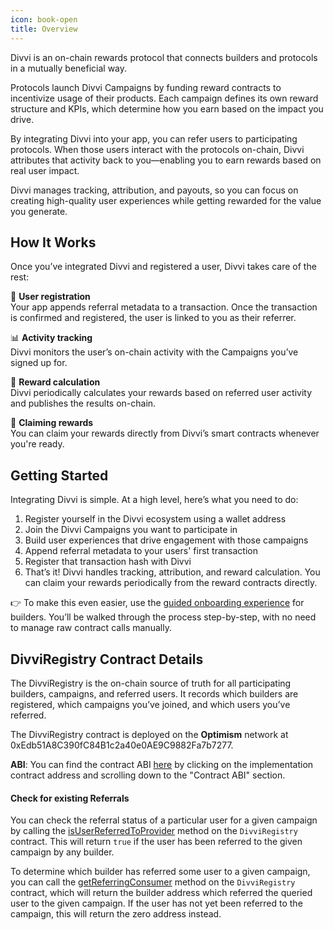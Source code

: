 ```yaml
---
icon: book-open
title: Overview
---
```

Divvi is an on-chain rewards protocol that connects builders and protocols in a mutually beneficial way.

Protocols launch Divvi Campaigns by funding reward contracts to incentivize usage of their products. Each campaign defines its own reward structure and KPIs, which determine how you earn based on the impact you drive.

By integrating Divvi into your app, you can refer users to participating protocols. When those users interact with the protocols on-chain, Divvi attributes that activity back to you—enabling you to earn rewards based on real user impact.

Divvi manages tracking, attribution, and payouts, so you can focus on creating high-quality user experiences while getting rewarded for the value you generate.

## How It Works

Once you’ve integrated Divvi and registered a user, Divvi takes care of the rest:

📝 **User registration**  
Your app appends referral metadata to a transaction. Once the transaction is confirmed and registered, the user is linked to you as their referrer.

📊 **Activity tracking**  
Divvi monitors the user’s on-chain activity with the Campaigns you’ve signed up for.

🧮 **Reward calculation**  
Divvi periodically calculates your rewards based on referred user activity and publishes the results on-chain.

💸 **Claiming rewards**  
You can claim your rewards directly from Divvi’s smart contracts whenever you're ready.

## Getting Started

Integrating Divvi is simple. At a high level, here’s what you need to do:

1. Register yourself in the Divvi ecosystem using a wallet address
1. Join the Divvi Campaigns you want to participate in
1. Build user experiences that drive engagement with those campaigns
1. Append referral metadata to your users' first transaction
1. Register that transaction hash with Divvi
1. That’s it! Divvi handles tracking, attribution, and reward calculation. You can claim your rewards periodically from the reward contracts directly.

👉 To make this even easier, use the [guided onboarding experience](https://app.divvi.xyz/builders) for builders. You’ll be walked through the process step-by-step, with no need to manage raw contract calls manually.

## DivviRegistry Contract Details

The DivviRegistry is the on-chain source of truth for all participating builders, campaigns, and referred users. It records which builders are registered, which campaigns you’ve joined, and which users you’ve referred.

The DivviRegistry contract is deployed on the **Optimism** network at 0xEdb51A8C390fC84B1c2a40e0AE9C9882Fa7b7277.

**ABI**: You can find the contract ABI [here](https://optimistic.etherscan.io/address/0xEdb51A8C390fC84B1c2a40e0AE9C9882Fa7b7277#readProxyContract) by clicking on the implementation contract address and scrolling down to the "Contract ABI" section.

#### Check for existing Referrals

You can check the referral status of a particular user for a given campaign by calling the [isUserReferredToProvider](https://github.com/divvi-xyz/divvi-protocol-v0/blob/main/contracts/DivviRegistry.sol#L328)
method on the `DivviRegistry` contract. This will return `true` if the user has been referred to the given campaign by any builder.

To determine which builder has referred some user to a given campaign, you can call the [getReferringConsumer](https://github.com/divvi-xyz/divvi-protocol-v0/blob/main/contracts/DivviRegistry.sol#L341)
method on the `DivviRegistry` contract, which will return the builder address which referred the queried user to the given campaign. If the user has not yet been referred
to the campaign, this will return the zero address instead.



<EditPage editUrl="https://github.com/divvi-xyz/divvi-protocol/edit/main/docs/overview.mdx" />